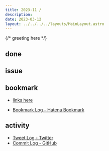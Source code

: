 ```yaml
---
title: 2023-11 / 
description: 
date: 2023-03-12
layout: ../../../../layouts/MainLayout.astro
---
```


{/* greeting here */}

## done

### 

## issue

### 

## bookmark

- [links here]()


- [Bookmark Log - Hatena Bookmark](https://b.hatena.ne.jp/Ryo_K/bookmark)

## activity

<Tweet tweetLink="" />
<Instagram instagramId="" />
<YouTube youTubeId="" />

- [Tweet Log - Twitter](https://twitter.com/search?q=(from%3Alegnoh)%20until%3A2023-03-12%20since%3A2023-03-06%20-filter%3Areplies&src=typed_query)
- [Commit Log - GitHub](https://github.com/legnoh?tab=overview&from=2023-03-06&to=2023-03-12)
